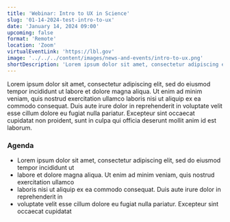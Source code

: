 ```yaml
---
title: 'Webinar: Intro to UX in Science'
slug: '01-14-2024-test-intro-to-ux'
date: 'January 14, 2024 09:00'
upcoming: false
format: 'Remote'
location: 'Zoom'
virtualEventLink: 'https://lbl.gov'
image: '../../../content/images/news-and-events/intro-to-ux.png'
shortDescription: 'Lorem ipsum dolor sit amet, consectetur adipiscing elit, sed do eiusmod tempor incididunt ut labore et dolore magna aliqua. Ut enim ad minim veniam, quis nostrud exercitation ullamco laboris nisi ut aliquip ex ea commodo consequat.'
---
```


Lorem ipsum dolor sit amet, consectetur adipiscing elit, sed do eiusmod tempor incididunt ut labore et dolore magna aliqua. Ut enim ad minim veniam, quis nostrud exercitation ullamco laboris nisi ut aliquip ex ea commodo consequat. Duis aute irure dolor in reprehenderit in voluptate velit esse cillum dolore eu fugiat nulla pariatur. Excepteur sint occaecat cupidatat non proident, sunt in culpa qui officia deserunt mollit anim id est laborum.
    
### Agenda

- Lorem ipsum dolor sit amet, consectetur adipiscing elit, sed do eiusmod tempor incididunt ut 
- labore et dolore magna aliqua. Ut enim ad minim veniam, quis nostrud exercitation ullamco
- laboris nisi ut aliquip ex ea commodo consequat. Duis aute irure dolor in reprehenderit in 
- voluptate velit esse cillum dolore eu fugiat nulla pariatur. Excepteur sint occaecat cupidatat